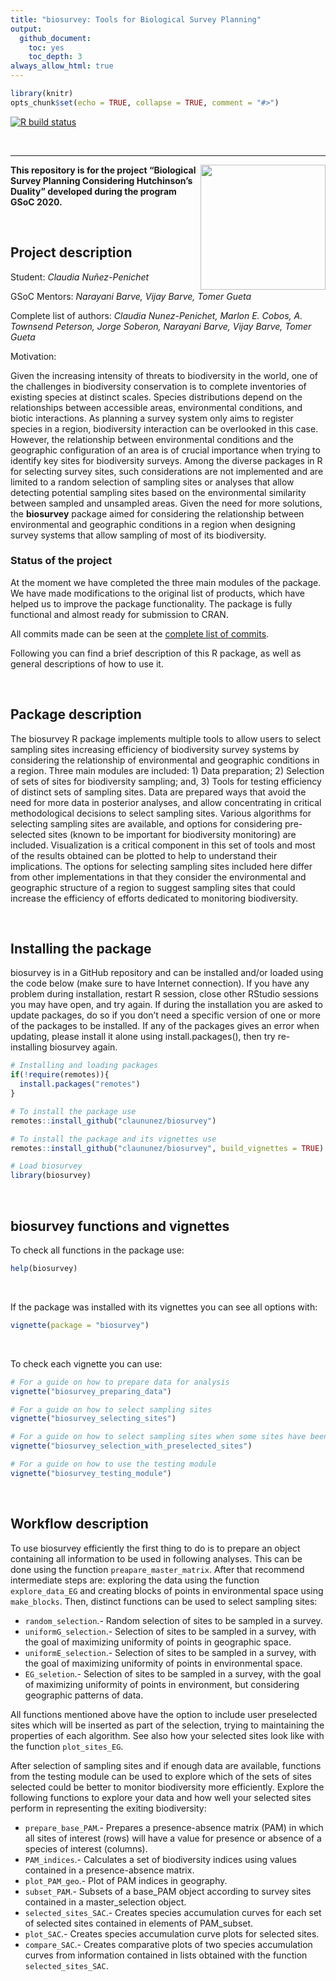 ```yaml
---
title: "biosurvey: Tools for Biological Survey Planning"
output: 
  github_document:
    toc: yes
    toc_depth: 3
always_allow_html: true
---
```


```r
library(knitr)
opts_chunk$set(echo = TRUE, collapse = TRUE, comment = "#>")
```

<!-- badges: start -->
  [![R build status](https://github.com/claununez/biosurvey/workflows/R-CMD-check/badge.svg)](https://github.com/claununez/biosurvey/actions)
  <!-- badges: end -->

<br>
<hr>

<img src='README_files/biosurveyfinal.png' align="right" height="200" /></a>

**This repository is for the project "Biological Survey Planning Considering Hutchinson’s Duality" developed during the program GSoC 2020.**

<br>

## Project description

Student: *Claudia Nuñez-Penichet*

GSoC Mentors: *Narayani Barve, Vijay Barve, Tomer Gueta*

Complete list of authors: *Claudia Nunez-Penichet, Marlon E. Cobos, A. Townsend Peterson, Jorge Soberon, Narayani Barve, Vijay Barve, Tomer Gueta*

Motivation:

Given the increasing intensity of threats to biodiversity in the world, one of the challenges in biodiversity conservation is to complete inventories of existing species at distinct scales. Species distributions depend on the relationships between accessible areas, environmental conditions, and biotic interactions. As planning a survey system only aims to register species in a region, biodiversity interaction can be overlooked in this case. However, the relationship between environmental conditions and the geographic configuration of an area is of crucial importance when trying to identify key sites for biodiversity surveys.  Among the diverse packages in R for selecting survey sites,  such considerations are not implemented and are limited to a random selection of sampling sites or analyses that allow detecting potential sampling sites based on the environmental similarity between sampled and unsampled areas. Given the need for more solutions, the  **biosurvey** package aimed for considering the relationship between environmental and geographic conditions in a region when designing survey systems that allow sampling of most of its biodiversity. 

### Status of the project

At the moment we have completed the three main modules of the package. We have made  modifications to the original list of products, which have helped us to improve the package functionality. The package is fully functional and almost ready for submission to CRAN. 

All commits made can be seen at the <a href="https://github.com/claununez/biosurvey/commits/master" target="_blank">complete list of commits</a>.


Following you can find a brief description of this R package, as well as general descriptions of how to use it.

<br>

## Package description

The biosurvey R package implements multiple tools to allow users to select sampling sites increasing efficiency of biodiversity survey systems by considering the relationship of environmental and geographic conditions in a region. Three main modules are included: 1) Data preparation; 2) Selection of sets of sites for biodiversity sampling; and, 3) Tools for testing efficiency of distinct sets of sampling sites. Data are prepared ways that avoid the need for more data in posterior analyses, and allow concentrating in critical methodological decisions to select sampling sites. Various algorithms for selecting sampling sites are available, and options for considering pre-selected sites (known to be important for biodiversity monitoring) are included. Visualization is a critical component in this set of tools and most of the results obtained can be plotted to help to understand their implications. The options for selecting sampling sites included here differ from other implementations in that they consider the environmental and geographic structure of a region to suggest sampling sites that could increase the efficiency of efforts dedicated to monitoring biodiversity.

<br>

## Installing the package

biosurvey is in a GitHub repository and can be installed and/or loaded using the code below (make sure to have Internet connection). If you have any problem during installation, restart R session, close other RStudio sessions you may have open, and try again. If during the installation you are asked to update packages, do so if you don't need a specific version of one or more of the packages to be installed. If any of the packages gives an error when updating, please install it alone using install.packages(), then try re-installing biosurvey again.

```r
# Installing and loading packages
if(!require(remotes)){
  install.packages("remotes")
}

# To install the package use
remotes::install_github("claununez/biosurvey")

# To install the package and its vignettes use   
remotes::install_github("claununez/biosurvey", build_vignettes = TRUE)

# Load biosurvey
library(biosurvey)
```

<br>

## biosurvey functions and vignettes

To check all functions in the package use:

```r
help(biosurvey)
```

<br>

If the package was installed with its vignettes you can see all options with:

```r
vignette(package = "biosurvey")
```

<br>

To check each vignette you can use:

```r
# For a guide on how to prepare data for analysis
vignette("biosurvey_preparing_data")

# For a guide on how to select sampling sites
vignette("biosurvey_selecting_sites")

# For a guide on how to select sampling sites when some sites have been preselected
vignette("biosurvey_selection_with_preselected_sites")

# For a guide on how to use the testing module
vignette("biosurvey_testing_module")
```

<br>

## Workflow description

To use biosurvey efficiently the first thing to do is to prepare an object containing all information to be used in following analyses. This can be done using the function `preapare_master_matrix`. After that recommend intermediate steps are: exploring the data using the function `explore_data_EG` and creating blocks of points in environmental space using `make_blocks`. Then, distinct functions can be used to select sampling sites:

- `random_selection`.- Random selection of sites to be sampled in a survey.
- `uniformG_selection`.- Selection of sites to be sampled in a survey, with the goal of maximizing uniformity of points in geographic space.
- `uniformE_selection`.- Selection of sites to be sampled in a survey, with the goal of maximizing uniformity of points in environmental space.
- `EG_seletion`.- Selection of sites to be sampled in a survey, with the goal of maximizing uniformity of points in environment, but considering geographic patterns of data. 

All functions mentioned above have the option to include user preselected sites which will be inserted as part of the selection, trying to maintaining the properties of each algorithm. See also how your selected sites look like with the function `plot_sites_EG`.

After selection of sampling sites and if enough data are available, functions from the testing module can be used to explore which of the sets of sites selected could be better to monitor biodiversity more efficiently. Explore the following functions to explore your data and how well your selected sites perform in representing the exiting biodiversity:

- `prepare_base_PAM`.- Prepares a presence-absence matrix (PAM) in which all sites of interest (rows) will have a value for presence or absence of a species of interest (columns). 
- `PAM_indices`.- Calculates a set of biodiversity indices using values contained in a presence-absence matrix.
- `plot_PAM_geo`.- Plot of PAM indices in geography.
- `subset_PAM`.- Subsets of a base_PAM object according to survey sites contained in a master_selection object. 
- `selected_sites_SAC`.- Creates species accumulation curves for each set of selected sites contained in elements of PAM_subset.
- `plot_SAC`.- Creates species accumulation curve plots for selected sites. 
- `compare_SAC`.- Creates comparative plots of two species accumulation curves from information contained in lists obtained with the function `selected_sites_SAC`. 
